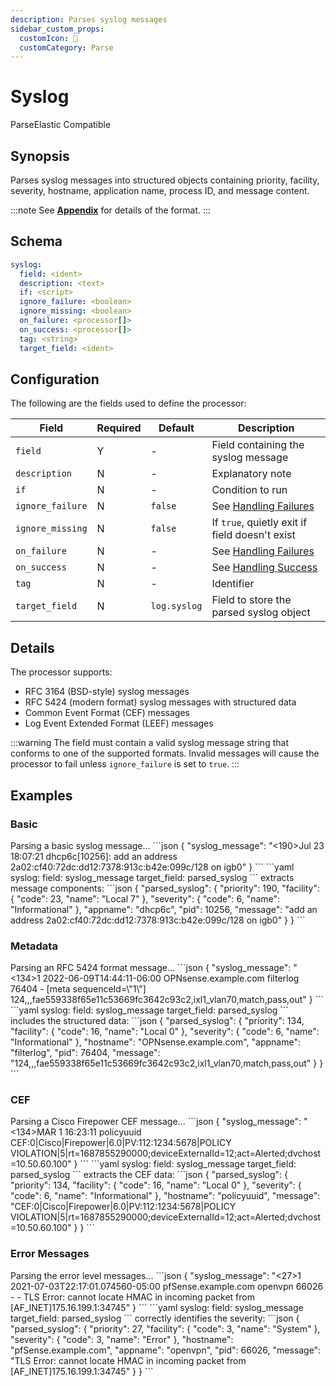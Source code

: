 ```yaml
---
description: Parses syslog messages
sidebar_custom_props: 
  customIcon: 📝
  customCategory: Parse
---
```


# Syslog

<span className="theme-doc-version-badge badge badge--primary">Parse</span><span className="theme-doc-version-badge badge badge--secondary">Elastic Compatible</span>

## Synopsis

Parses syslog messages into structured objects containing priority, facility, severity, hostname, application name, process ID, and message content.

:::note
See [**Appendix**](/appendix.mdx#syslog) for details of the format.
:::

## Schema

```yaml {2}
syslog:
  field: <ident>
  description: <text>
  if: <script>
  ignore_failure: <boolean>
  ignore_missing: <boolean>
  on_failure: <processor[]>
  on_success: <processor[]>
  tag: <string>
  target_field: <ident>
```

## Configuration

The following are the fields used to define the processor:

|Field|Required|Default|Description|
|---|---|---|---|
|`field`|Y|-|Field containing the syslog message|
|`description`|N|-|Explanatory note|
|`if`|N|-|Condition to run|
|`ignore_failure`|N|`false`|See [Handling Failures](../handling-failures.mdx)|
|`ignore_missing`|N|`false`|If `true`, quietly exit if field doesn't exist|
|`on_failure`|N|-|See [Handling Failures](../handling-failures.mdx)|
|`on_success`|N|-|See [Handling Success](../handling-success.mdx)|
|`tag`|N|-|Identifier|
|`target_field`|N|`log.syslog`|Field to store the parsed syslog object|

## Details

The processor supports:

- RFC 3164 (BSD-style) syslog messages
- RFC 5424 (modern format) syslog messages with structured data
- Common Event Format (CEF) messages
- Log Event Extended Format (LEEF) messages

:::warning
The field must contain a valid syslog message string that conforms to one of the supported formats. Invalid messages will cause the processor to fail unless `ignore_failure` is set to `true`.
:::

## Examples

### Basic

<ExampleGrid>
  <CommentCol>
    Parsing a basic syslog message...
  </CommentCol>
  <CodeCol>
    ```json
    {
      "syslog_message": "<190>Jul 23 18:07:21 dhcp6c[10256]: add an address 2a02:cf40:72dc:dd12:7378:913c:b42e:099c/128 on igb0"
    }
    ```
    ```yaml
    syslog:
      field: syslog_message
      target_field: parsed_syslog
    ```
  </CodeCol>
  <CommentCol>
    extracts message components:
  </CommentCol>
  <CodeCol>
    ```json
    {
      "parsed_syslog": {
        "priority": 190,
        "facility": {
          "code": 23,
          "name": "Local 7"
        },
        "severity": {
          "code": 6,
          "name": "Informational"
        },
        "appname": "dhcp6c",
        "pid": 10256,
        "message": "add an address 2a02:cf40:72dc:dd12:7378:913c:b42e:099c/128 on igb0"
      }
    }
    ```
  </CodeCol>
</ExampleGrid>

### Metadata

<ExampleGrid>
  <CommentCol>
    Parsing an RFC 5424 format message...
  </CommentCol>
  <CodeCol>
    ```json
    {
      "syslog_message": "<134>1 2022-06-09T14:44:11-06:00 OPNsense.example.com filterlog 76404 - [meta sequenceId=\"1\"] 124,,,fae559338f65e11c53669fc3642c93c2,ixl1_vlan70,match,pass,out"
    }
    ```
    ```yaml
    syslog:
      field: syslog_message
      target_field: parsed_syslog
    ```
  </CodeCol>
  <CommentCol>
    includes the structured data:
  </CommentCol>
  <CodeCol>
    ```json
    {
      "parsed_syslog": {
        "priority": 134,
        "facility": {
          "code": 16,
          "name": "Local 0"
        },
        "severity": {
          "code": 6,
          "name": "Informational"
        },
        "hostname": "OPNsense.example.com",
        "appname": "filterlog",
        "pid": 76404,
        "message": "124,,,fae559338f65e11c53669fc3642c93c2,ixl1_vlan70,match,pass,out"
      }
    }
    ```
  </CodeCol>
</ExampleGrid>

### CEF

<ExampleGrid>
  <CommentCol>
    Parsing a Cisco Firepower CEF message...
  </CommentCol>
  <CodeCol>
    ```json
    {
      "syslog_message": "<134>MAR  1 16:23:11 policyuuid CEF:0|Cisco|Firepower|6.0|PV:112:1234:5678|POLICY VIOLATION|5|rt=1687855290000;deviceExternalId=12;act=Alerted;dvchost=10.50.60.100"
    }
    ```
    ```yaml
    syslog:
      field: syslog_message
      target_field: parsed_syslog
    ```
  </CodeCol>
  <CommentCol>
    extracts the CEF data:
  </CommentCol>
  <CodeCol>
    ```json
    {
      "parsed_syslog": {
        "priority": 134,
        "facility": {
          "code": 16,
          "name": "Local 0"
        },
        "severity": {
          "code": 6,
          "name": "Informational"
        },
        "hostname": "policyuuid",
        "message": "CEF:0|Cisco|Firepower|6.0|PV:112:1234:5678|POLICY VIOLATION|5|rt=1687855290000;deviceExternalId=12;act=Alerted;dvchost=10.50.60.100"
      }
    }
    ```
  </CodeCol>
</ExampleGrid>

### Error Messages

<ExampleGrid>
  <CommentCol>
    Parsing the error level messages...
  </CommentCol>
  <CodeCol>
    ```json
    {
      "syslog_message": "<27>1 2021-07-03T22:17:01.074560-05:00 pfSense.example.com openvpn 66026 - - TLS Error: cannot locate HMAC in incoming packet from [AF_INET]175.16.199.1:34745"
    }
    ```
    ```yaml
    syslog:
      field: syslog_message
      target_field: parsed_syslog
    ```
  </CodeCol>
  <CommentCol>
    correctly identifies the severity:
  </CommentCol>
  <CodeCol>
    ```json
    {
      "parsed_syslog": {
        "priority": 27,
        "facility": {
          "code": 3,
          "name": "System"
        },
        "severity": {
          "code": 3,
          "name": "Error"
        },
        "hostname": "pfSense.example.com",
        "appname": "openvpn",
        "pid": 66026,
        "message": "TLS Error: cannot locate HMAC in incoming packet from [AF_INET]175.16.199.1:34745"
      }
    }
    ```
  </CodeCol>
</ExampleGrid>
